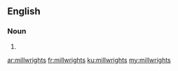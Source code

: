 ==English==

===Noun===
{{head|en|plural}}

# {{plural of|millwright|lang=en}}

[[ar:millwrights]]
[[fr:millwrights]]
[[ku:millwrights]]
[[my:millwrights]]
